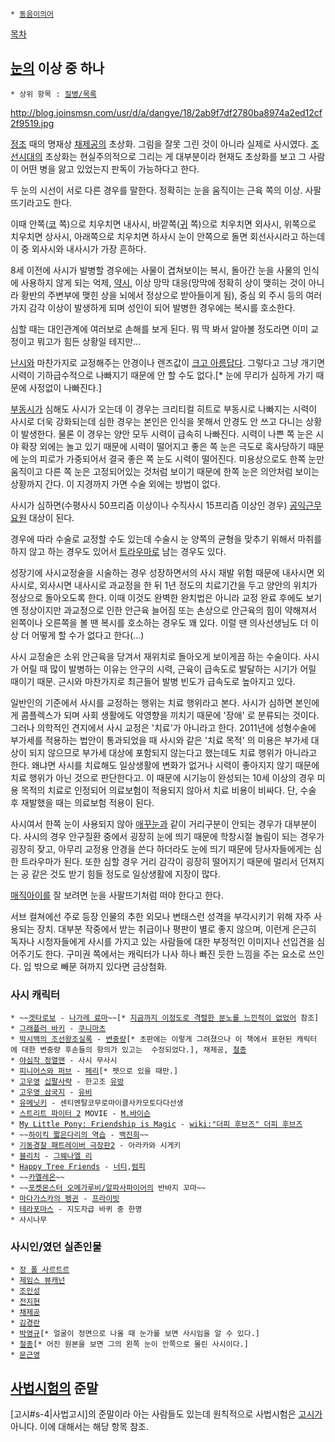  * [[동음이의어]]

[[목차]]

== [[눈]]의 이상 중 하나 ==
 * 상위 항목 : [[질병/목록]]

http://blog.joinsmsn.com/usr/d/a/dangye/18/2ab9f7df2780ba8974a2ed12cf2f9519.jpg

[[정조]] 때의 명재상 [[채제공]]의 초상화. 그림을 잘못 그린 것이 아니라 실제로 사시였다. [[조선]]시대의 초상화는 현실주의적으로 그리는 게 대부분이라 현재도 초상화를 보고 그 사람이 어떤 병을 앓고 있었는지 판독이 가능하다고 한다.

두 눈의 시선이 서로 다른 경우를 말한다. 정확히는 눈을 움직이는 근육 쪽의 이상. 사팔뜨기라고도 한다.

이때 안쪽([[코]] 쪽)으로 치우치면 내사시, 바깥쪽([[귀]] 쪽)으로 치우치면 외사시, 위쪽으로 치우치면 상사시, 아래쪽으로 치우치면 하사시 눈이 안쪽으로 돌면 회선사시라고 하는데 이 중 외사시와 내사시가 가장 흔하다.

8세 이전에 사시가 발병할 경우에는 사물이 겹쳐보이는 복시, 돌아간 눈을 사물의 인식에 사용하지 않게 되는 억제, [[약시]], 이상 망막 대응(망막에 정확히 상이 맺히는 것이 아니라 황반의 주변부에 맺힌 상을 뇌에서 정상으로 받아들이게 됨), 중심 외 주시 등의 여러 가지 감각 이상이 발생하게 되며 성인이 되어 발병한 경우에는 복시를 호소한다.

심할 때는 대인관계에 여러보로 손해를 보게 된다. 뭐 딱 봐서 알아볼 정도라면 이미 교정이고 뭐고가 힘든 상황일 테지만...

[[난시]]와 마찬가지로 교정해주는 안경이나 렌즈값이 [[크고 아름답다]]. 그렇다고 그냥 개기면 시력이 기하급수적으로 나빠지기 때문에 안 할 수도 없다.[* 눈에 무리가 심하게 가기 때문에 사정없이 나빠진다.]

[[부동시]]가 심해도 사시가 오는데 이 경우는 크리티컬 히트로 부동시로 나빠지는 시력이 사시로 더욱 강화되는데 심한 경우는 본인은 인식을 못해서 안경도 안 쓰고 다니는 상황이 발생한다. 물론 이 경우는 양안 모두 시력이 급속히 나빠진다. 시력이 나쁜 쪽 눈은 시야 확장 외에는 놀고 있기 때문에 시력이 떨어지고 좋은 쪽 눈은 극도로 혹사당하기 때문에 눈의 피로가 가중되어서 결국 좋은 쪽 눈도 시력이 떨어진다. 미용상으로도 한쪽 눈만 움직이고 다른 쪽 눈은 고정되어있는 것처럼 보이기 때문에 한쪽 눈은 의안처럼 보이는 상황까지 간다. 이 지경까지 가면 수술 외에는 방법이 없다.

사시가 심하면(수평사시 50프리즘 이상이나 수직사시 15프리즘 이상인 경우) [[공익근무요원]] 대상이 된다.

경우에 따라 수술로 교정할 수도 있는데 수술시 눈 양쪽의 균형을 맞추기 위해서 마취를 하지 않고 하는 경우도 있어서 [[트라우마]]로 남는 경우도 있다.

성장기에 사시교정술을 시술하는 경우 성장하면서의 사시 재발 위험 때문에 내사시면 외사시로, 외사시면 내사시로 과교정을 한 뒤 1년 정도의 치료기간을 두고 양안의 위치가 정상으로 돌아오도록 한다. 이때 이것도 완벽한 완치법은 아니라 교정 완료 후에도 보기엔 정상이지만 과교정으로 인한 안근육 늘어짐 또는 손상으로 안근육의 힘이 약해져서 왼쪽이나 오른쪽을 볼 땐 복시를 호소하는 경우도 꽤 있다. 이럴 땐 의사선생님도 더 이상 더 어떻게 할 수가 없다고 한다(...)

사시 교정술은 소위 안근육을 당겨서 재위치로 돌아오게 보이게끔 하는 수술이다. 사시가 어릴 때 많이 발병하는 이유는 안구의 시력, 근육이 급속도로 발달하는 시기가 어릴 때이기 때문. 근시와 마찬가지로 최근들어 발병 빈도가 급속도로 높아지고 있다.

일반인의 기준에서 사시를 교정하는 행위는 치료 행위라고 본다. 사시가 심하면 본인에게 콤플렉스가 되며 사회 생활에도 악영향을 끼치기 때문에 '장애' 로 분류되는 것이다. 그러나 의학적인 견지에서 사시 교정은 '치료'가 아니라고 한다. 2011년에 성형수술에 부가세를 적용하는 법안이 통과되었을 때 사시와 같은 '치료 목적' 의 미용은 부가세 대상이 되지 않으므로 부가세 대상에 포함되지 않는다고 했는데도 치료 행위가 아니라고 한다. 왜냐면 사시를 치료해도 일상생활에 변화가 없거나 시력이 좋아지지 않기 때문에 치료 행위가 아닌 것으로 판단한다고. 이 때문에 시기능이 완성되는 10세 이상의 경우 미용 목적의 치료로 인정되어 의료보험이 적용되지 않아서 치료 비용이 비싸다. 단, 수술 후 재발했을 때는 의료보험 적용이 된다.

사시여서 한쪽 눈이 사용되지 않아 [[애꾸눈]]과 같이 거리구분이 안되는 경우가 대부분이다. 사시의 경우 안구질환 중에서 굉장히 눈에 띄기 때문에 학창시절 놀림이 되는 경우가 굉장히 잦고, 아무리 교정용 안경을 쓴다 하더라도 눈에 띄기 때문에 당사자들에게는 심한 트라우마가 된다. 또한 심할 경우 거리 감각이 굉장히 떨어지기 때문에 멀리서 던져지는 공 같은 것도 받기 힘들 정도로 일상생활에 지장이 많다.

[[매직아이]]를 잘 보려면 눈을 사팔뜨기처럼 떠야 한다고 한다.

서브 컬쳐에선 주로 등장 인물의 추한 외모나 변태스런 성격을 부각시키기 위해 자주 사용되는 장치. 대부분 작중에서 받는 취급이나 평판이 별로 좋지 않으며, 이런게 은근히 독자나 시청자들에게 사시를 가지고 있는 사람들에 대한 부정적인 이미지나 선입견을 심어주기도 한다. 구미권 쪽에서는 캐릭터가 나사 하나 빠진 듯한 느낌을 주는 요소로 쓰인다. 입 밖으로 빼문 혀까지 있다면 금상첨화.

=== 사시 캐릭터 ===
 * ~~[[겟타로보]] - [[나가레 료마]]~~[* [[지금까지 이정도로 격렬한 분노를 느낀적이 없었어]] 참조]
 * [[그래플러 바키]] - [[쿠니마츠]]
 * [[박시백의 조선왕조실록]] - [[변중량]][* 초판에는 이렇게 그려졌으나 이 책에서 표현된 캐릭터에 대한 변중량 후손들의 항의가 있고는  수정되었다.], 채제공, [[철종]]
 * [[야심작 정열맨]] - 사시 무사시 
 * [[피니어스와 퍼브]] - [[페리]][* 펫으로 있을 때만.]
 * [[고우영]] [[십팔사략]] - 한고조 [[유방]]
 * [[고우영 삼국지]] - [[유비]]
 * [[유메닛키]] - 센티멘탈코무로마이클사카모토다다선생
 * [[스트리트 파이터 2]] MOVIE - [[M.바이슨]]
 * [[My Little Pony: Friendship is Magic]] - [[wiki:"더피 후브즈" 더피 후브즈]]
 * ~~[[하이킥 짧은다리의 역습]] - [http://sports.donga.com/IMAGE/2011/11/19/41994640.2.jpg 백진희]~~
 * [[기동경찰 패트레이버 극장판2]] - 아라카와 시게키
 * [[블리치]] - [[그웨나엘 리]]
 * [[Happy Tree Friends]] - [[너티]],[[럼피]]
 * ~~[[카멜레온]]~~
 * ~~[[포켓몬스터 오메가루비/알파사파이어]]의 반바지 꼬마~~
 * [[마다가스카의 펭귄]] - [[프라이빗]]
 * [[테라포마스]] - 지도자급 바퀴 중 한명
 * 사시나무
=== 사시인/였던 실존인물 ===
 * [[장 폴 사르트르]]
 * [[제임스 뷰캐넌]]
 * [[조인성]]
 * [[전지현]]
 * [[채제공]]
 * [[김경란]]
 * [[박영규]][* 얼굴이 정면으로 나올 때 눈가를 보면 사시임을 알 수 있다.]
 * [[철종]][* 어진 원본을 보면 그의 왼쪽 눈이 안쪽으로 몰린 사시이다.]
 * [[문근영]]
== [[사법시험]]의 준말 ==
[고시#s-4|사법고시]의 준말이라 아는 사람들도 있는데 원칙적으로 사법시험은 [[고시]]가 아니다. 이에 대해서는 해당 항목 참조.
